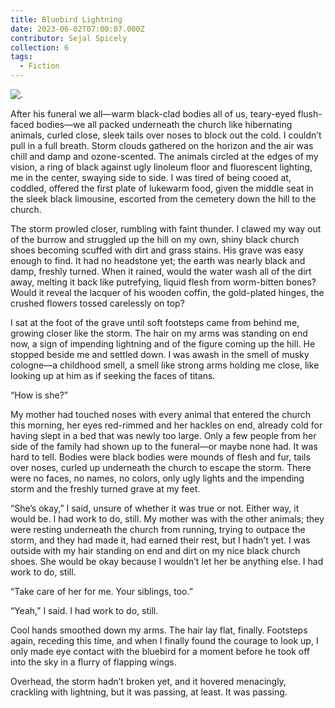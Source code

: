 ```yaml
---
title: Bluebird Lightning
date: 2023-06-02T07:00:07.000Z
contributor: Sejal Spicely
collection: 6
tags:
  - Fiction
---
```


<div class="center">
  <img src="/images/6/bluebird-amy-stukenholtz.png" 
      alt="."
      class="w650" />
</div>

After his funeral we all—warm black-clad bodies all of us, teary-eyed flush-faced bodies—we all packed underneath the church like hibernating animals, curled close, sleek tails over noses to block out the cold. I couldn’t pull in a full breath. Storm clouds gathered on the horizon and the air was chill and damp and ozone-scented. The animals circled at the edges of my vision, a ring of black against ugly linoleum floor and fluorescent lighting, me in the center, swaying side to side. I was tired of being cooed at, coddled, offered the first plate of lukewarm food, given the middle seat in the sleek black limousine, escorted from the cemetery down the hill to the church.

The storm prowled closer, rumbling with faint thunder. I clawed my way out of the burrow and struggled up the hill on my own, shiny black church shoes becoming scuffed with dirt and grass stains. His grave was easy enough to find. It had no headstone yet; the earth was nearly black and damp, freshly turned. When it rained, would the water wash all of the dirt away, melting it back like putrefying, liquid flesh from worm-bitten bones? Would it reveal the lacquer of his wooden coffin, the gold-plated hinges, the crushed flowers tossed carelessly on top?

I sat at the foot of the grave until soft footsteps came from behind me, growing closer like the storm. The hair on my arms was standing on end now, a sign of impending lightning and of the figure coming up the hill. He stopped beside me and settled down. I was awash in the smell of musky cologne—a childhood smell, a smell like strong arms holding me close, like looking up at him as if seeking the faces of titans.

“How is she?”

My mother had touched noses with every animal that entered the church this morning, her eyes red-rimmed and her hackles on end, already cold for having slept in a bed that was newly too large. Only a few people from her side of the family had shown up to the funeral—or maybe none had. It was hard to tell. Bodies were black bodies were mounds of flesh and fur, tails over noses, curled up underneath the church to escape the storm. There were no faces, no names, no colors, only ugly lights and the impending storm and the freshly turned grave at my feet.

“She’s okay,” I said, unsure of whether it was true or not. Either way, it would be. I had work to do, still. My mother was with the other animals; they were resting underneath the church from running, trying to outpace the storm, and they had made it, had earned their rest, but I hadn’t yet. I was outside with my hair standing on end and dirt on my nice black church shoes. She would be okay because I wouldn’t let her be anything else. I had work to do, still.

“Take care of her for me. Your siblings, too.”

“Yeah,” I said. I had work to do, still.

Cool hands smoothed down my arms. The hair lay flat, finally. Footsteps again, receding this time, and when I finally found the courage to look up, I only made eye contact with the bluebird for a moment before he took off into the sky in a flurry of flapping wings. 

Overhead, the storm hadn’t broken yet, and it hovered menacingly, crackling with lightning, but it was passing, at least. It was passing.
